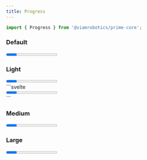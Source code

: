 ```yaml
---
title: Progress
---
```



```ts
import { Progress } from '@viamrobotics/prime-core';
```

### Default

<Example>
  <Progress slot="component" />
  ```svelte
  <Progress />
  ```
</Example>

### Light

<Example>
  <div
    slot="component"
    class="bg-gray-9 p-4"
  >
    <Progress variant="light" />
  </div>
  ```svelte
  <div class="bg-gray-9 p-4">
    <Progress variant="light" />
  </div>
  ```
</Example>

### Medium

<Example>
  <Progress
    slot="component"
    size="medium"
  />
  ```svelte
  <Progress size="medium" />
  ```
</Example>

### Large

<Example>
  <Progress
    slot="component"
    size="large"
  />
  ```svelte
  <Progress size="large" />
  ```
</Example>

